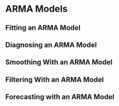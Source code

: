 # ARMA Models {#arma}

## Fitting an ARMA Model

## Diagnosing an ARMA Model

## Smoothing With an ARMA Model

## Filtering With an ARMA Model

## Forecasting with an ARMA Model
